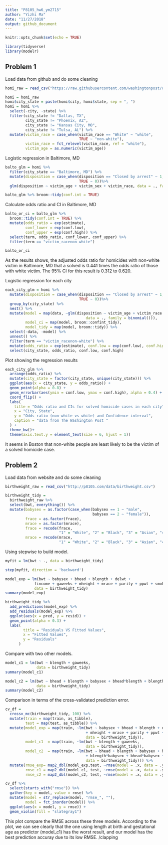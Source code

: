 ```yaml
---
title: "P8105_hw6_ym2715"
author: "Yizhi Ma"
date: "11/27/2018"
output: github_document
---
```


```r
knitr::opts_chunk$set(echo = TRUE)

library(tidyverse)
library(modelr)
```

## Problem 1

  Load data from github and do some cleaning

```r
homi_raw = read_csv("https://raw.githubusercontent.com/washingtonpost/data-homicides/master/homicide-data.csv")

homi = homi_raw 
homi$city_state = paste(homi$city, homi$state, sep = ", ")
homi = homi %>% 
  select(-city, -state) %>% 
  filter(city_state != "Dallas, TX",
         city_state != "Phoenix, AZ",
         city_state != "Kansas City, MO",
         city_state != "Tulsa, AL") %>% 
  mutate(victim_race = case_when(victim_race == "White" ~ "white",
                                 TRUE ~ "non-white"),
         victim_race = fct_relevel(victim_race, ref = "white"),
         victim_age = as.numeric(victim_age))
```

  Logistic regression in Baltimore, MD

```r
balto_glm = homi %>% 
  filter(city_state == "Baltimore, MD") %>% 
  mutate(disposition = case_when(disposition == "Closed by arrest" ~ 1,
                                 TRUE ~ 0))%>% 
  glm(disposition ~ victim_age + victim_sex + victim_race, data = ., family = binomial())

balto_glm %>% broom::tidy(conf.int = TRUE)
```

  Calculate odds ratio and CI in Baltimore, MD

```r
balto_or_ci = balto_glm %>% 
  broom::tidy(conf.int = TRUE) %>% 
  mutate(odds_ratio = exp(estimate),
         conf_lower = exp(conf.low),
         conf_upper = exp(conf.high)) %>% 
  select(term, odds_ratio, conf_lower, conf_upper) %>% 
  filter(term == "victim_racenon-white")

balto_or_ci
```
  
  As the results shows, the adjusted odds ratio for homicides with non-white victim in Baltimore, MD that a solved is 0.441 times the odds ratio of those with white victim. The 95% CI for this result is 0.312 to 0.620.  
  
  Logistic regression for each city

```r
each_city_glm = homi %>% 
  mutate(disposition = case_when(disposition == "Closed by arrest" ~ 1,
                                 TRUE ~ 0))%>% 
  group_by(city_state) %>% 
  nest() %>% 
  mutate(model = map(data, ~glm(disposition ~ victim_age + victim_race + victim_sex, 
                                    data = ., family = binomial())),
         model_ci = map(model, broom::confint_tidy),
         model_tidy = map(model, broom::tidy)) %>% 
  select(-data, -model) %>% 
  unnest() %>% 
  filter(term == "victim_racenon-white") %>% 
  mutate(odds_ratio = exp(estimate), conf.low = exp(conf.low), conf.high = exp(conf.high)) %>% 
  select(city_state, odds_ratio, conf.low, conf.high)
```

  Plot showing the regression results

```r
each_city_glm %>% 
  arrange(odds_ratio) %>% 
  mutate(city_state = factor(city_state, unique(city_state))) %>% 
  ggplot(aes(x = city_state, y = odds_ratio)) +
  geom_point(alpha = 0.8) +
  geom_errorbar(aes(ymin = conf.low, ymax = conf.high), alpha = 0.4) +
  coord_flip() +
  labs(
    title = "Odds ratio and CIs for solved homicide cases in each city",
    x = "City, State",
    y = "Odds ratio (non-white vs white) and Confidence interval",
    caption = "data from The Washington Post "
  ) +
  theme_bw()+
  theme(axis.text.y = element_text(size = 6, hjust = 1)) 
```

It seems in Boston that non-white people are least likely to be the victim of a solved homicide case.

  

## Problem 2

  Load data from website and do some cleaning

```r
birthweight_raw = read_csv("http://p8105.com/data/birthweight.csv")

birthweight_tidy = 
  birthweight_raw %>% 
  select(bwt, everything()) %>% 
  mutate(babysex = as.factor(case_when(babysex == 1 ~ "male",
                                       babysex == 2 ~ "female")),
         frace = as.factor(frace),
         mrace = as.factor(mrace),
         frace = recode(frace,
                        "1" = "White", "2" = "Black", "3" = "Asian", "4" = "Puerto Rican", "8" = "Other", "9" = "Unknown"),
         mrace = recode(mrace,
                        "1" = "White", "2" = "Black", "3" = "Asian", "4" = "Puerto Rican", "8" = "Other"))
```

  Using stepwise to build model.  

```r
myfit = lm(bwt ~ ., data = birthweight_tidy)

step(myfit, direction = 'backward')

model_exp = lm(bwt ~ babysex + bhead + blength + delwt + 
             fincome + gaweeks + mheight + mrace + parity + ppwt + smoken, 
             data = birthweight_tidy)
summary(model_exp)
```

```r
birthweight_tidy %>% 
  add_predictions(model_exp) %>% 
  add_residuals(model_exp) %>% 
  ggplot(aes(x = pred, y = resid)) +
  geom_point(alpha = 0.3) +
  labs(
        title = "Residuals VS Fitted Values",
        x = "Fitted Values",
        y = "Residuals"
      ) 
```

  Compare with two other models.

```r
model_c1 = lm(bwt ~ blength + gaweeks, 
              data = birthweight_tidy)
summary(model_c1)
```


```r
model_c2 = lm(bwt ~ bhead + blength + babysex + bhead*blength + blength*babysex +  bhead*babysex + bhead*blength*babysex, 
              data = birthweight_tidy)
summary(model_c2)
```

  Comparison in terms of the cross-validated prediction error.  

```r
cv_df =
  crossv_mc(birthweight_tidy, 100) %>% 
  mutate(train = map(train, as_tibble),
         test = map(test, as_tibble)) %>% 
  mutate(model_exp = map(train, ~lm(bwt ~ babysex + bhead + blength + delwt + fincome + gaweeks 
                                    + mheight + mrace + parity + ppwt + smoken, 
                                    data = birthweight_tidy)),
         model_c1  = map(train, ~lm(bwt ~ blength + gaweeks, 
                                    data = birthweight_tidy)),
         model_c2  = map(train, ~lm(bwt ~ bhead + blength + babysex + bhead*blength 
                                    + blength*babysex + bhead*babysex + bhead*blength*babysex, 
                                    data = birthweight_tidy))) %>% 
  mutate(rmse_exp= map2_dbl(model_exp,test, ~rmse(model = .x, data = .y)),
         rmse_c1 = map2_dbl(model_c1, test, ~rmse(model = .x, data = .y)),
         rmse_c2 = map2_dbl(model_c2, test, ~rmse(model = .x, data = .y)))

cv_df %>% 
  select(starts_with("rmse")) %>% 
  gather(key = model, value = rmse) %>% 
  mutate(model = str_replace(model, "rmse_", ""),
         model = fct_inorder(model)) %>% 
  ggplot(aes(x = model, y = rmse)) + 
  geom_violin(fill = "slategray1")
```

  This plot compare the RMSE across these three models. According to the plot, we can see clearly that the one using length at birth and gestational age as predictor (model_c1) has the worst result, and our model has the best prediction accuray due to its low RMSE. /clapping

